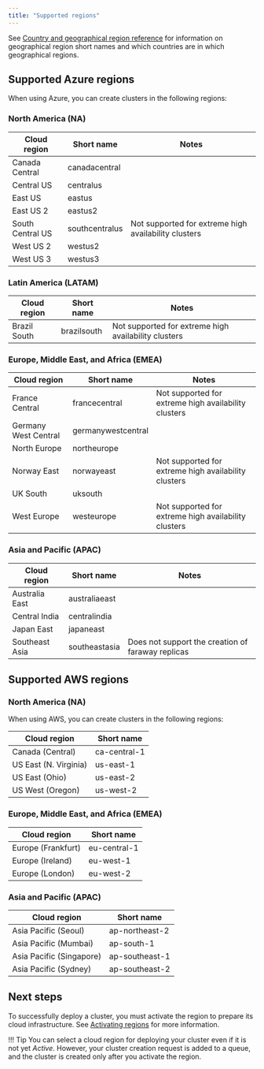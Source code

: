 ```yaml
---
title: "Supported regions"
---
```


See [Country and geographical region reference](country_reference) for information on geographical region short names and which countries are in which geographical regions.


## Supported Azure regions 

When using Azure, you can create clusters in the following regions:

### North America (NA)

|     Cloud region     |     Short name     |                        Notes                         |
| -------------------- | ------------------ | ---------------------------------------------------- |
| Canada Central       | canadacentral      |                                                      |
|  Central US           | centralus          |                                                      |
|  East US              | eastus             |                                                      |
|  East US 2            | eastus2            |                                                      |
|  South Central US     | southcentralus     | Not supported for extreme high availability clusters |
|  West US 2            | westus2            |                                                      |
|  West US 3            | westus3            |                                                      |

### Latin America (LATAM)

|     Cloud region     |     Short name     |                        Notes                         |
| -------------------- | ------------------ | ---------------------------------------------------- |
| Brazil South         | brazilsouth        | Not supported for extreme high availability clusters |

### Europe, Middle East, and Africa (EMEA)

|     Cloud region     |     Short name     |                        Notes                         |
| -------------------- | ------------------ | ---------------------------------------------------- |
| France Central       | francecentral      | Not supported for extreme high availability clusters |
| Germany West Central | germanywestcentral |                                                      |
| North Europe         | northeurope        |                                                      |
| Norway East          | norwayeast         | Not supported for extreme high availability clusters |
| UK South             | uksouth            |                                                      |
| West Europe          | westeurope         | Not supported for extreme high availability clusters |

### Asia and Pacific (APAC) 

|     Cloud region     |     Short name     |                        Notes                         |
| -------------------- | ------------------ | ---------------------------------------------------- |
| Australia East       | australiaeast      |                                                      |
| Central India        | centralindia       |                                                      |
| Japan East           | japaneast          |                                                      |
| Southeast Asia       | southeastasia      | Does not support the creation of faraway replicas    |


## Supported AWS regions 

### North America (NA)

When using AWS, you can create clusters in the following regions:

|       Cloud region       |   Short name   |
| ------------------------ | -------------- |
| Canada (Central)         | ca-central-1   |
| US East (N. Virginia)    | us-east-1      |
|  US East (Ohio)           | us-east-2      |
|  US West (Oregon)         | us-west-2      |

### Europe, Middle East, and Africa (EMEA)

|    Cloud region    |  Short name  |
| ------------------ | ------------ |
| Europe (Frankfurt) | eu-central-1 |
| Europe (Ireland)   | eu-west-1    |
| Europe (London)    | eu-west-2    |

### Asia and Pacific (APAC) 

|       Cloud region       |   Short name   |
| ------------------------ | -------------- |
| Asia Pacific (Seoul)     | ap-northeast-2 |
| Asia Pacific (Mumbai)    | ap-south-1     |
| Asia Pacific (Singapore) | ap-southeast-1 |
| Asia Pacific (Sydney)    | ap-southeast-2 |




## Next steps

To successfully deploy a cluster, you must activate the region to prepare its cloud infrastructure. See [Activating regions](/biganimal/latest/getting_started/activating_regions) for more information.

!!! Tip
    You can select a cloud region for deploying your cluster even if it is not yet *Active*. However, your cluster creation request is added to a queue, and the cluster is created only after you activate the region. 
